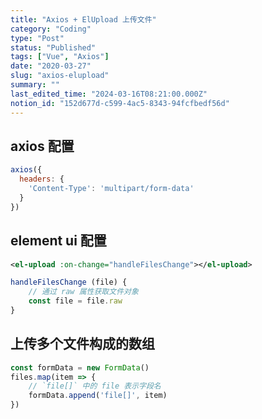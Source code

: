 ```yaml
---
title: "Axios + ElUpload 上传文件"
category: "Coding"
type: "Post"
status: "Published"
tags: ["Vue", "Axios"]
date: "2020-03-27"
slug: "axios-elupload"
summary: ""
last_edited_time: "2024-03-16T08:21:00.000Z"
notion_id: "152d677d-c599-4ac5-8343-94fcfbedf56d"
---
```



## axios 配置


```javascript
axios({
  headers: {
    'Content-Type': 'multipart/form-data' 
  }
})
```


## element ui 配置


```xml
<el-upload :on-change="handleFilesChange"></el-upload>
```


```javascript
handleFilesChange (file) {
	// 通过 raw 属性获取文件对象
	const file = file.raw
}
```


## 上传多个文件构成的数组


```javascript
const formData = new FormData()
files.map(item => {
	// `file[]` 中的 file 表示字段名
	formData.append('file[]', item)
})
```

